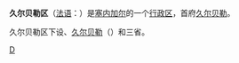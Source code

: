 {{Infobox settlement
<!-- See Template:Infobox settlement for additional fields and descriptions -->
| name                    = 久爾貝勒區
| native_name             = Région de Diourbel
| native_name_lang        = fr
| settlement_type         = [[塞內加爾行政區劃|區]]
| image_skyline           = 
| image_alt               = 
| image_caption           = 
| image_flag              = 
| flag_alt                = 
| image_seal              =
| seal_alt                = 
| image_shield            = 
| shield_alt              = 
| nickname                = 
| motto                   = 
| image_map               = Senegal Diourbel locator map.svg
| map_alt                 =
| map_caption             = 久爾貝勒區在塞內加爾位置圖
| image_map1              = Diourbel departments big print.png
| map_alt1                = 
| map_caption1            = 久爾貝勒區下分3省
| pushpin_map             = <!-- Senegal -->
| pushpin_label_position  = 
| pushpin_map_alt         = 
| pushpin_map_caption     = 
| latd  = 14 |latm = 45 |latNS  = N
| longd = 16|longm = 15 |longEW = W
| coor_pinpoint           = 
| coordinates_type        = region:SN_type:adm1st
| coordinates_display     = inline,title
| coordinates_footnotes   = 
| subdivision_type        = [[世界地理索引|國家]]
| subdivision_name        = {{SEN}}
| established_title       = 
| established_date        = 
| parts_type              = [[Departments_of_Senegal|Départements]]
| p1                      = [[Bambey_Department|Bambey]]
| p2                      = [[久爾貝勒省|久爾貝勒省]]
| p3                      = [[Mbacké_Department|Mbacké]]
| founder                 = 
| named_for               = 
| seat_type               = 首府
| seat                    = [[久爾貝勒|久爾貝勒]]
| government_footnotes    = 
| leader_party            =
| leader_title            = 
| leader_name             = 
| unit_pref               = Metric<!-- or US or UK -->
| area_footnotes          = 
| area_total_km2          = 4359
| area_note               = 
| elevation_footnotes     = 
| elevation_m             = 
| population_footnotes    =
| population_total        = 1049954
| population_as_of        = 
| population_rank         = 
| population_density_km2  = auto
| population_density_rank = 
| population_demonym      = 
| population_note         = 
| timezone                = [[格林尼治標準時間|GMT]]
| utc_offset              = +0
| postal_code_type        = 
| postal_code             = 
| area_code_type          = 
| area_code               = 
| website                 = 
| footnotes               =
}}
'''久尔贝勒区'''（[[法语|法语]]：'''{{lang|fr|Région de Diourbel}}'''）是[[塞内加尔|塞内加尔]]的一个[[塞内加尔行政区划|行政区]]，首府[[久尔贝勒|久尔贝勒]]。

久尔贝勒区下设{{lang|fr|Bambey}}、[[久尔贝勒省|久尔贝勒]]（{{lang|fr|Diourbel}}）和{{lang|fr|Mbacké}}三省。

{{塞内加尔行政区}}
{{Senegal-stub}}

[[Category:塞内加尔行政区|D]]